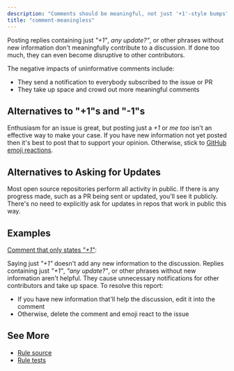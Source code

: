 ```yaml
---
description: "Comments should be meaningful, not just '+1'-style bumps"
title: "comment-meaningless"
---
```



<IncludedIn rule="comment-meaningless" />

Posting replies containing just _"+1"_, _any update?"_, or other phrases without new information don't meaningfully contribute to a discussion.
If done too much, they can even become disruptive to other contributors.

The negative impacts of uninformative comments include:

- They send a notification to everybody subscribed to the issue or PR
- They take up space and crowd out more meaningful comments

## Alternatives to "+1"s and "-1"s

Enthusiasm for an issue is great, but posting just a _+1_ or _me too_ isn't an effective way to make your case.
If you have new information not yet posted then it's best to post that to support your opinion.
Otherwise, stick to [GitHub emoji reactions](https://github.blog/news-insights/product-news/add-reactions-to-pull-requests-issues-and-comments).

## Alternatives to Asking for Updates

Most open source repositories perform all activity in public.
If there is any progress made, such as a PR being sent or updated, you'll see it publicly.
There's no need to explicitly ask for updates in repos that work in public this way.

## Examples

[Comment that only states _"+1"_](https://github.com/JoshuaKGoldberg/OctoGuideExamples/issues/2#issuecomment-2839206981):

<OctoGuideGitHubComment rule="comment-meaningless">
	Saying just <em>"+1"</em> doesn't add any new information to the discussion.
	Replies containing just <em>"+1"</em>, <em>"any update?"</em>, or other
	phrases without new information aren't helpful. They cause unnecessary
	notifications for other contributors and take up space. To resolve this
	report:
	<ul>
		<li>
			If you have new information that'll help the discussion, edit it into the
			comment
		</li>
		<li>Otherwise, delete the comment and emoji react to the issue</li>
	</ul>
</OctoGuideGitHubComment>

## See More

- [Rule source](https://github.com/JoshuaKGoldberg/OctoGuide/blob/main/src/rules/commentMeaningless.ts)
- [Rule tests](https://github.com/JoshuaKGoldberg/OctoGuide/blob/main/src/rules/commentMeaningless.test.ts)
